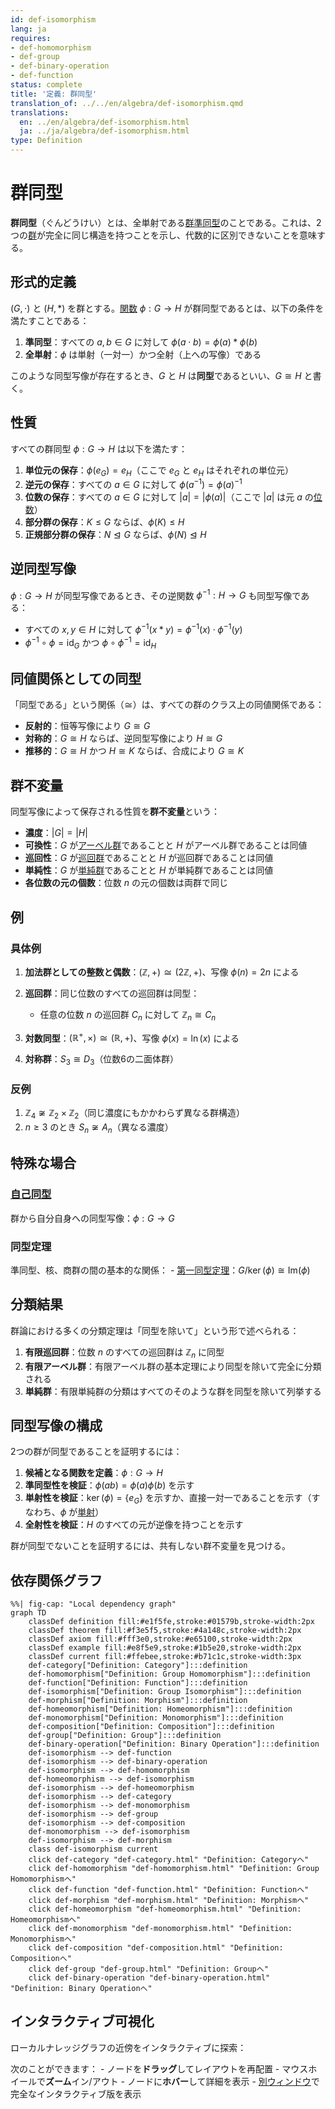 ```yaml
---
id: def-isomorphism
lang: ja
requires:
- def-homomorphism
- def-group
- def-binary-operation
- def-function
status: complete
title: '定義: 群同型'
translation_of: ../../en/algebra/def-isomorphism.qmd
translations:
  en: ../en/algebra/def-isomorphism.html
  ja: ../ja/algebra/def-isomorphism.html
type: Definition
---
```


# 群同型 {#def-isomorphism}

**群同型**（ぐんどうけい）とは、全単射である[群準同型](def-homomorphism.qmd)のことである。これは、2つの[群](def-group.qmd)が完全に同じ構造を持つことを示し、代数的に区別できないことを意味する。

## 形式的定義

$(G, \cdot)$ と $(H, *)$ を群とする。[関数](../logic-set-theory/def-function.qmd) $\phi: G \to H$ が群同型であるとは、以下の条件を満たすことである：

1. **準同型**：すべての $a, b \in G$ に対して $\phi(a \cdot b) = \phi(a) * \phi(b)$
2. **全単射**：$\phi$ は単射（一対一）かつ全射（上への写像）である

このような同型写像が存在するとき、$G$ と $H$ は**同型**であるといい、$G \cong H$ と書く。

## 性質

すべての群同型 $\phi: G \to H$ は以下を満たす：

1. **単位元の保存**：$\phi(e_G) = e_H$（ここで $e_G$ と $e_H$ はそれぞれの単位元）
2. **逆元の保存**：すべての $a \in G$ に対して $\phi(a^{-1}) = \phi(a)^{-1}$
3. **位数の保存**：すべての $a \in G$ に対して $|a| = |\phi(a)|$（ここで $|a|$ は元 $a$ の[位数](def-order.qmd)）
4. **部分群の保存**：$K \leq G$ ならば、$\phi(K) \leq H$
5. **正規部分群の保存**：$N \trianglelefteq G$ ならば、$\phi(N) \trianglelefteq H$

## 逆同型写像

$\phi: G \to H$ が同型写像であるとき、その逆関数 $\phi^{-1}: H \to G$ も同型写像である：

- すべての $x, y \in H$ に対して $\phi^{-1}(x * y) = \phi^{-1}(x) \cdot \phi^{-1}(y)$
- $\phi^{-1} \circ \phi = \text{id}_G$ かつ $\phi \circ \phi^{-1} = \text{id}_H$

## 同値関係としての同型

「同型である」という関係（$\cong$）は、すべての群のクラス上の同値関係である：

- **反射的**：恒等写像により $G \cong G$
- **対称的**：$G \cong H$ ならば、逆同型写像により $H \cong G$
- **推移的**：$G \cong H$ かつ $H \cong K$ ならば、合成により $G \cong K$

## 群不変量

同型写像によって保存される性質を**群不変量**という：

- **濃度**：$|G| = |H|$
- **可換性**：$G$ が[アーベル群](def-abelian-group.qmd)であることと $H$ がアーベル群であることは同値
- **巡回性**：$G$ が[巡回群](def-cyclic-group.qmd)であることと $H$ が巡回群であることは同値
- **単純性**：$G$ が[単純群](def-simple-group.qmd)であることと $H$ が単純群であることは同値
- **各位数の元の個数**：位数 $n$ の元の個数は両群で同じ

## 例

### 具体例

1. **加法群としての整数と偶数**：$(\mathbb{Z}, +) \cong (2\mathbb{Z}, +)$、写像 $\phi(n) = 2n$ による

2. **巡回群**：同じ位数のすべての巡回群は同型：
   - 任意の位数 $n$ の巡回群 $C_n$ に対して $\mathbb{Z}_n \cong C_n$

3. **対数同型**：$(\mathbb{R}^+, \times) \cong (\mathbb{R}, +)$、写像 $\phi(x) = \ln(x)$ による

4. **対称群**：$S_3 \cong D_3$（位数6の二面体群）

### 反例

1. $\mathbb{Z}_4 \not\cong \mathbb{Z}_2 \times \mathbb{Z}_2$（同じ濃度にもかかわらず異なる群構造）
2. $n \geq 3$ のとき $S_n \not\cong A_n$（異なる濃度）

## 特殊な場合

### [自己同型](def-automorphism.qmd)
群から自分自身への同型写像：$\phi: G \to G$

### 同型定理
準同型、核、商群の間の基本的な関係：
- [第一同型定理](thm-first-isomorphism.qmd)：$G/\ker(\phi) \cong \text{Im}(\phi)$

## 分類結果

群論における多くの分類定理は「同型を除いて」という形で述べられる：

1. **有限巡回群**：位数 $n$ のすべての巡回群は $\mathbb{Z}_n$ に同型
2. **有限アーベル群**：有限アーベル群の基本定理により同型を除いて完全に分類される
3. **単純群**：有限単純群の分類はすべてのそのような群を同型を除いて列挙する

## 同型写像の構成

2つの群が同型であることを証明するには：

1. **候補となる関数を定義**：$\phi: G \to H$
2. **準同型性を検証**：$\phi(ab) = \phi(a)\phi(b)$ を示す
3. **単射性を検証**：$\ker(\phi) = \{e_G\}$ を示すか、直接一対一であることを示す（すなわち、$\phi$ が[単射](../category-theory/def-monomorphism.qmd)）
4. **全射性を検証**：$H$ のすべての元が逆像を持つことを示す

群が同型でないことを証明するには、共有しない群不変量を見つける。

## 依存関係グラフ

```mermaid
%%| fig-cap: "Local dependency graph"
graph TD
    classDef definition fill:#e1f5fe,stroke:#01579b,stroke-width:2px
    classDef theorem fill:#f3e5f5,stroke:#4a148c,stroke-width:2px
    classDef axiom fill:#fff3e0,stroke:#e65100,stroke-width:2px
    classDef example fill:#e8f5e9,stroke:#1b5e20,stroke-width:2px
    classDef current fill:#ffebee,stroke:#b71c1c,stroke-width:3px
    def-category["Definition: Category"]:::definition
    def-homomorphism["Definition: Group Homomorphism"]:::definition
    def-function["Definition: Function"]:::definition
    def-isomorphism["Definition: Group Isomorphism"]:::definition
    def-morphism["Definition: Morphism"]:::definition
    def-homeomorphism["Definition: Homeomorphism"]:::definition
    def-monomorphism["Definition: Monomorphism"]:::definition
    def-composition["Definition: Composition"]:::definition
    def-group["Definition: Group"]:::definition
    def-binary-operation["Definition: Binary Operation"]:::definition
    def-isomorphism --> def-function
    def-isomorphism --> def-binary-operation
    def-isomorphism --> def-homomorphism
    def-homeomorphism --> def-isomorphism
    def-isomorphism --> def-homeomorphism
    def-isomorphism --> def-category
    def-isomorphism --> def-monomorphism
    def-isomorphism --> def-group
    def-isomorphism --> def-composition
    def-monomorphism --> def-isomorphism
    def-isomorphism --> def-morphism
    class def-isomorphism current
    click def-category "def-category.html" "Definition: Categoryへ"
    click def-homomorphism "def-homomorphism.html" "Definition: Group Homomorphismへ"
    click def-function "def-function.html" "Definition: Functionへ"
    click def-morphism "def-morphism.html" "Definition: Morphismへ"
    click def-homeomorphism "def-homeomorphism.html" "Definition: Homeomorphismへ"
    click def-monomorphism "def-monomorphism.html" "Definition: Monomorphismへ"
    click def-composition "def-composition.html" "Definition: Compositionへ"
    click def-group "def-group.html" "Definition: Groupへ"
    click def-binary-operation "def-binary-operation.html" "Definition: Binary Operationへ"
```

## インタラクティブ可視化

ローカルナレッジグラフの近傍をインタラクティブに探索：

::: {.graph-viz data-id="def-isomorphism" data-width="700" data-height="500"}
:::

次のことができます：
- ノードを**ドラッグ**してレイアウトを再配置
- マウスホイールで**ズーム**イン/アウト
- ノードに**ホバー**して詳細を表示
- [別ウィンドウ](../../output/interactive/def-isomorphism.html){target="_blank"}で完全なインタラクティブ版を表示
